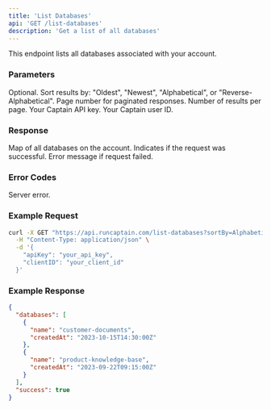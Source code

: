 ```yaml
---
title: 'List Databases'
api: 'GET /list-databases'
description: 'Get a list of all databases'
---
```


This endpoint lists all databases associated with your account.

### Parameters

<ParamField query="sortBy" type="string" required={false}>
  Optional. Sort results by: "Oldest", "Newest", "Alphabetical", or "Reverse-Alphabetical".
</ParamField>

<ParamField query="page" type="integer" required={false}>
  Page number for paginated responses.
</ParamField>

<ParamField query="limit" type="integer" required={false}>
  Number of results per page.
</ParamField>

<ParamField body="apiKey" type="string" required={true}>
  Your Captain API key.
</ParamField>

<ParamField body="clientID" type="string" required={true}>
  Your Captain user ID.
</ParamField>

### Response

<ResponseField name="databases" type="object[]">
  Map of all databases on the account.
</ResponseField>

<ResponseField name="success" type="boolean">
  Indicates if the request was successful.
</ResponseField>

<ResponseField name="error" type="string">
  Error message if request failed.
</ResponseField>

### Error Codes

<ResponseField name="500" type="object">
  Server error.
</ResponseField>

### Example Request

```bash
curl -X GET "https://api.runcaptain.com/list-databases?sortBy=Alphabetical&page=1&limit=10" \
  -H "Content-Type: application/json" \
  -d '{
    "apiKey": "your_api_key",
    "clientID": "your_client_id"
  }'
```

### Example Response

```json
{
  "databases": [
    {
      "name": "customer-documents",
      "createdAt": "2023-10-15T14:30:00Z"
    },
    {
      "name": "product-knowledge-base",
      "createdAt": "2023-09-22T09:15:00Z"
    }
  ],
  "success": true
}
```
